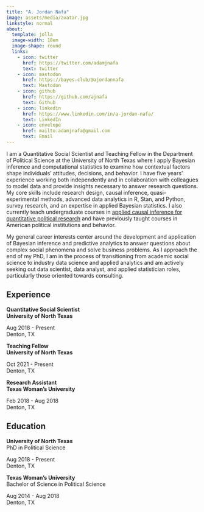 ```yaml
---
title: "A. Jordan Nafa"
image: assets/media/avatar.jpg
linkstyle: normal
about:
  template: jolla
  image-width: 18em
  image-shape: round
  links:
    - icon: twitter
      href: https://twitter.com/adamjnafa
      text: twitter
    - icon: mastodon
      href: https://bayes.club/@ajordannafa
      text: Mastodon
    - icon: github
      href: https://github.com/ajnafa
      text: Github
    - icon: linkedin
      href: https://www.linkedin.com/in/a-jordan-nafa/
      text: LinkedIn
    - icon: envelope
      href: mailto:adamjnafa@gmail.com
      text: Email
---
```

 

I am a Quantitative Social Scientist and Teaching Fellow in the Department of Political 
Science at the University of North Texas where I apply Bayesian inference and computational 
statistics to examine how contextual factors shape individuals' attitudes, decisions, and 
behavior. I have five years' experience working both independently and in collaboration 
with colleagues to model data and provide insights necessary to answer research questions. 
My core skills include research design, causal inference, quasi-experimental methods, 
advanced data analytics in R, Stan, and Python, survey research, and an expertise in 
applied Bayesian statistics. I also currently teach undergraduate courses in [applied 
causal inference for quantitative political research](https://github.com/ajnafa/psci-3300-political-science-research) 
and have previously taught courses in American political institutions and behavior.

::: a
My general career interests center around the development and application of Bayesian 
inference and predictive analytics to answer questions about complex social phenomena 
and solve business problems. As I approach the end of my PhD, I am in the process of 
transitioning from academic social science to industry data science and applied analytics 
and am actively seeking out data scientist, data analyst, and applied statistician roles, 
particularly those oriented towards consulting.
::: 

## Experience

::: {.d-flex .justify-content-between}
::: {}
**Quantitative Social Scientist**  
**University of North Texas** 
:::
::: {.text-end}
Aug 2018 - Present  
Denton, TX  
:::
:::

::: {.d-flex .justify-content-between}
::: {}
**Teaching Fellow**  
**University of North Texas** 
:::
::: {.text-end} 
Oct 2021 - Present  
Denton, TX 
:::
:::

::: {.d-flex .justify-content-between}
::: {}
**Research Assistant**  
**Texas Woman's University** 
:::
::: {.text-end} 
Feb 2018 - Aug 2018  
Denton, TX 
:::
:::

## Education

::: {.d-flex .justify-content-between}
::: {}
**University of North Texas**  
PhD in Political Science
:::
::: {.text-end}
Aug 2018 - Present  
Denton, TX  
:::
:::

::: {.d-flex .justify-content-between}
::: {}
**Texas Woman's University**  
Bachelor of Science in Political Science
:::
::: {.text-end}
Aug 2014 - Aug 2018  
Denton, TX  
:::
:::


<body>
<script src="https://giscus.app/client.js"
        data-repo="ajnafa/ajnafa-website-quarto"
        data-repo-id="R_kgDOInjb3g"
        data-category="Comments"
        data-category-id="DIC_kwDOInjb3s4CTFOA"
        data-mapping="pathname"
        data-strict="0"
        data-reactions-enabled="1"
        data-emit-metadata="0"
        data-input-position="bottom"
        data-theme="preferred_color_scheme"
        data-lang="en"
        crossorigin="anonymous"
        async>
</script>
</body>